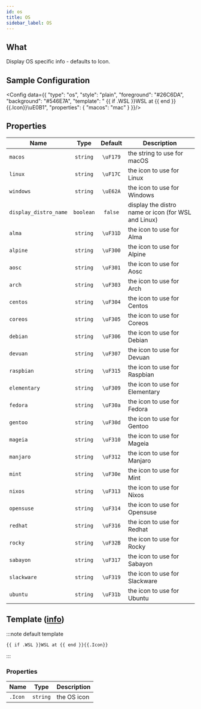 ```yaml
---
id: os
title: OS
sidebar_label: OS
---
```


## What

Display OS specific info - defaults to Icon.

## Sample Configuration


<Config data={{
  "type": "os",
  "style": "plain",
  "foreground": "#26C6DA",
  "background": "#546E7A",
  "template": " {{ if .WSL }}WSL at {{ end }}{{.Icon}}\uE0B1",
  "properties": {
    "macos": "mac"
  }
}}/>

## Properties

| Name                  | Type      | Default  | Description                                         |
| --------------------- | :-------: | :------: | --------------------------------------------------- |
| `macos`               | `string`  | `\uF179` | the string to use for macOS                         |
| `linux`               | `string`  | `\uF17C` | the icon to use for Linux                           |
| `windows`             | `string`  | `\uE62A` | the icon to use for Windows                         |
| `display_distro_name` | `boolean` | `false`  | display the distro name or icon (for WSL and Linux) |
| `alma`                | `string`  | `\uF31D` | the icon to use for Alma                            |
| `alpine`              | `string`  | `\uF300` | the icon to use for Alpine                          |
| `aosc`                | `string`  | `\uF301` | the icon to use for Aosc                            |
| `arch`                | `string`  | `\uF303` | the icon to use for Arch                            |
| `centos`              | `string`  | `\uF304` | the icon to use for Centos                          |
| `coreos`              | `string`  | `\uF305` | the icon to use for Coreos                          |
| `debian`              | `string`  | `\uF306` | the icon to use for Debian                          |
| `devuan`              | `string`  | `\uF307` | the icon to use for Devuan                          |
| `raspbian`            | `string`  | `\uF315` | the icon to use for Raspbian                        |
| `elementary`          | `string`  | `\uF309` | the icon to use for Elementary                      |
| `fedora`              | `string`  | `\uF30a` | the icon to use for Fedora                          |
| `gentoo`              | `string`  | `\uF30d` | the icon to use for Gentoo                          |
| `mageia`              | `string`  | `\uF310` | the icon to use for Mageia                          |
| `manjaro`             | `string`  | `\uF312` | the icon to use for Manjaro                         |
| `mint`                | `string`  | `\uF30e` | the icon to use for Mint                            |
| `nixos`               | `string`  | `\uF313` | the icon to use for Nixos                           |
| `opensuse`            | `string`  | `\uF314` | the icon to use for Opensuse                        |
| `redhat`              | `string`  | `\uF316` | the icon to use for Redhat                          |
| `rocky`               | `string`  | `\uF32B` | the icon to use for Rocky                           |
| `sabayon`             | `string`  | `\uF317` | the icon to use for Sabayon                         |
| `slackware`           | `string`  | `\uF319` | the icon to use for Slackware                       |
| `ubuntu`              | `string`  | `\uF31b` | the icon to use for Ubuntu                          |

## Template ([info][templates])

:::note default template

```template
{{ if .WSL }}WSL at {{ end }}{{.Icon}}
```

:::

### Properties

| Name    | Type     | Description |
| ------- | -------- | ----------- |
| `.Icon` | `string` | the OS icon |

[templates]: /docs/configuration/templates
